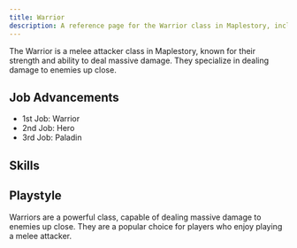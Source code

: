 ```yaml
---
title: Warrior
description: A reference page for the Warrior class in Maplestory, including their skills, playstyle, and job advancements.
---
```


The Warrior is a melee attacker class in Maplestory, known for their strength and ability to deal massive damage. They specialize in dealing damage to enemies up close.

## Job Advancements

* 1st Job: Warrior
* 2nd Job: Hero
* 3rd Job: Paladin

## Skills
<Table 
  data={skills}
  headers={["Icon", "Skill Name", "Master Level", "Description", "Type"]}
/>

## Playstyle

Warriors are a powerful class, capable of dealing massive damage to enemies up close. They are a popular choice for players who enjoy playing a melee attacker.